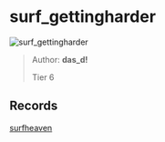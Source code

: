 
# surf_gettingharder

![surf_gettingharder](https://raw.githubusercontent.com/Sayt123/SurfMapPics/Maps-and-bonuses/csgo/surf_gettingharder.jpg)

> Author: **das_d!**
>
> Tier 6

## Records

[surfheaven](https://surfheaven.eu/map/surf_gettingharder)
